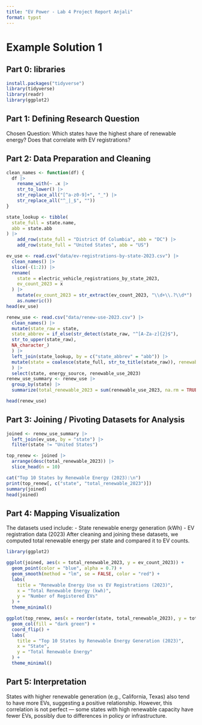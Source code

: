 ```yaml
---
title: "EV Power - Lab 4 Project Report Anjali"
format: typst
---
```


# Example Solution 1


## **Part 0: libraries**

```r
install.packages("tidyverse")
library(tidyverse)
library(readr)
library(ggplot2) 
```

## **Part 1:** **Defining Research Question**

Chosen Question: Which states have the highest share of renewable energy? Does that correlate with EV registrations? 

## **Part 2: Data Preparation and Cleaning**

```r
clean_names <- function(df) {
  df |>
    rename_with(~ .x |> 
    str_to_lower() |>
    str_replace_all("[^a-z0-9]+", "_") |>
    str_replace_all("^_|_$", ""))
}

state_lookup <- tibble(
  state_full = state.name,
  abb = state.abb
) |> 
    add_row(state_full = "District Of Columbia", abb = "DC") |>
    add_row(state_full = "United States", abb = "US")

ev_use <- read.csv("data/ev-registrations-by-state-2023.csv") |>
  clean_names() |>
  slice(-(1:2)) |> 
  rename(
    state = electric_vehicle_registrations_by_state_2023,
    ev_count_2023 = x 
  ) |>
    mutate(ev_count_2023 = str_extract(ev_count_2023, "\\d+\\.?\\d*") |> 
    as.numeric()) 
head(ev_use)

renew_use <- read.csv("data/renew-use-2023.csv") |>
  clean_names() |>
  mutate(state_raw = state,
  state_abbrev = if_else(str_detect(state_raw, "^[A-Za-z]{2}$"), 
  str_to_upper(state_raw),
  NA_character_)
  ) |>
  left_join(state_lookup, by = c("state_abbrev" = "abb")) |>
  mutate(state = coalesce(state_full, str_to_title(state_raw)), renewable_use_2023 = readr::parse_number(renewable_use_2023)
  ) |>
  select(state, energy_source, renewable_use_2023)
renew_use_summary <- renew_use |>
  group_by(state) |>
  summarize(total_renewable_2023 = sum(renewable_use_2023, na.rm = TRUE), .groups = "drop")

head(renew_use)

```

## **Part 3: Joining / Pivoting Datasets for Analysis**

```r
joined <- renew_use_summary |>
  left_join(ev_use, by = "state") |>
  filter(state != "United States")

top_renew <- joined |>
  arrange(desc(total_renewable_2023)) |>
  slice_head(n = 10)

cat("Top 10 States by Renewable Energy (2023):\n")
print(top_renew[, c("state", "total_renewable_2023")])
summary(joined)
head(joined)
```

## **Part 4: Mapping Visualization**

The datasets used include:
- State renewable energy generation (kWh)
- EV registration data (2023)
After cleaning and joining these datasets, we computed total renewable energy per state and compared it to EV counts.

```r
library(ggplot2)

ggplot(joined, aes(x = total_renewable_2023, y = ev_count_2023)) +
  geom_point(color = "blue", alpha = 0.7) +
  geom_smooth(method = "lm", se = FALSE, color = "red") +
  labs(
    title = "Renewable Energy Use vs EV Registrations (2023)",
    x = "Total Renewable Energy (kwh)",
    y = "Number of Registered EVs"
  ) +
  theme_minimal()

ggplot(top_renew, aes(x = reorder(state, total_renewable_2023), y = total_renewable_2023)) +
  geom_col(fill = "dark green") +
  coord_flip() +
  labs(
    title = "Top 10 States by Renewable Energy Generation (2023)",
    x = "State",
    y = "Total Renewable Energy"
  ) +
  theme_minimal()
```

## **Part 5: Interpretation**
States with higher renewable generation (e.g., California, Texas) also tend to have more EVs, suggesting a positive relationship. However, this correlation is not perfect — some states with high renewable capacity have fewer EVs, possibly due to differences in policy or infrastructure.

